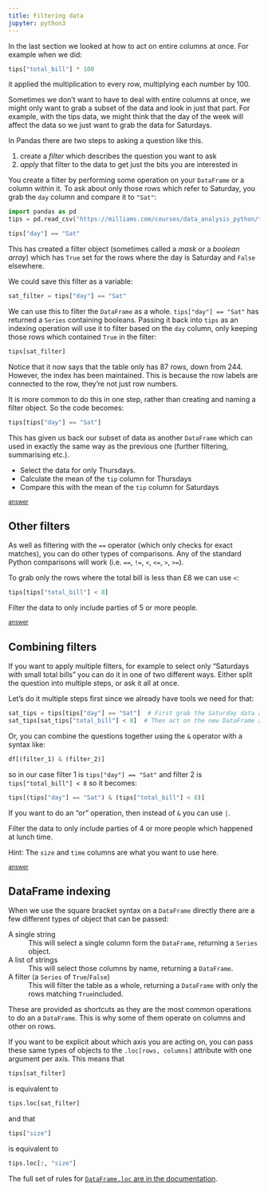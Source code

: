 ```yaml
---
title: Filtering data
jupyter: python3
---
```




In the last section we looked at how to act on entire columns at once. For example when we did:

```python
tips["total_bill"] * 100
```

it applied the multiplication to every row, multiplying each number by 100.

Sometimes we don't want to have to deal with entire columns at once, we might only want to grab a subset of the data and look in just that part. For example, with the tips data, we might think that the day of the week will affect the data so we just want to grab the data for Saturdays.

In Pandas there are two steps to asking a question like this.

1. create a *filter* which describes the question you want to ask
2. *apply* that filter to the data to get just the bits you are interested in

You create a filter by performing some operation on your `DataFrame` or a column within it. To ask about only those rows which refer to Saturday, you grab the `day` column and compare it to `"Sat"`:

```python
import pandas as pd
tips = pd.read_csv("https://milliams.com/courses/data_analysis_python/tips.csv")
```

```python
tips["day"] == "Sat"
```

This has created a filter object (sometimes called a *mask* or a *boolean array*) which has `True` set for the rows where the day is Saturday and `False` elsewhere.

We could save this filter as a variable:

```python
sat_filter = tips["day"] == "Sat"
```

We can use this to filter the `DataFrame` as a whole. `tips["day"] == "Sat"` has returned a `Series` containing booleans. Passing it back into `tips` as an indexing operation will use it to filter based on the `day` column, only keeping those rows which contained `True` in the filter:

```python
tips[sat_filter]
```

Notice that it now says that the table only has 87 rows, down from 244. However, the index has been maintained. This is because the row labels are connected to the row, they're not just row numbers.

It is more common to do this in one step, rather than creating and naming a filter object. So the code becomes:

```python
tips[tips["day"] == "Sat"]
```

This has given us back our subset of data as another `DataFrame` which can used in exactly the same way as the previous one (further filtering, summarising etc.).

::: {#exercise-1 .callout-tip title="Exercise 1" icon=false} 
- Select the data for only Thursdays.
- Calculate the mean of the `tip` column for Thursdays
- Compare this with the mean of the `tip` column for Saturdays

[<small>answer</small>](../answers/answer_filtering_tip_day.qmd)
:::


## Other filters

As well as filtering with the `==` operator (which only checks for exact matches), you can do other types of comparisons. Any of the standard Python comparisons will work (i.e. `==`, `!=`, `<`, `<=`, `>`, `>=`).

To grab only the rows where the total bill is less than £8 we can use `<`:

```python
tips[tips["total_bill"] < 8]
```

::: {#exercise-2 .callout-tip title="Exercise 2" icon=false}
Filter the data to only include parties of 5 or more people.

[<small>answer</small>](../answers/answer_filtering_party_size.qmd)
:::
## Combining filters

If you want to apply multiple filters, for example to select only "Saturdays with small total bills" you can do it in one of two different ways. Either split the question into multiple steps, or ask it all at once.

Let's do it multiple steps first since we already have tools we need for that:

```python
sat_tips = tips[tips["day"] == "Sat"]  # First grab the Saturday data and save it as a variable
sat_tips[sat_tips["total_bill"] < 8]  # Then act on the new DataFrame as use it as before
```

Or, you can combine the questions together using the `&` operator with a syntax like:

```python
df[(filter_1) & (filter_2)]
```

so in our case filter 1 is `tips["day"] == "Sat"` and filter 2 is `tips["total_bill"] < 8` so it becomes:

```python
tips[(tips["day"] == "Sat") & (tips["total_bill"] < 8)]
```

If you want to do an "or" operation, then instead of `&` you can use `|`.

::: {#exercise-3 .callout-tip title="Exercise 3" icon=false} 

Filter the data to only include parties of 4 or more people which happened at lunch time.

Hint: The `size` and `time` columns are what you want to use here.

[<small>answer</small>](../answers/answer_filtering_combined.qmd)
:::

## DataFrame indexing

When we use the square bracket syntax on a `DataFrame` directly there are a few different types of object that can be passed:

<dl>
<dt>A single string</dt>
<dd>This will select a single column form the <code>DataFrame</code>, returning a <code>Series</code> object.</dd>
<dt>A list of strings</dt>
<dd>This will select those columns by name, returning a <code>DataFrame</code>.</dd>
<dt>A filter (a <code>Series</code> of <code>True</code>/<code>False</code>)</dt>
<dd>This will filter the table as a whole, returning a <code>DataFrame</code> with only the rows matching <code>True</code>included.</dd>
</dl>

These are provided as shortcuts as they are the most common operations to do an a `DataFrame`. This is why some of them operate on columns and other on rows.

If you want to be explicit about which axis you are acting on, you can pass these same types of objects to the `.loc[rows, columns]` attribute with one argument per axis. This means that

```python
tips[sat_filter]
```

is equivalent to
```python
tips.loc[sat_filter]
```

and that
```python
tips["size"]
```

is equivalent to
```python
tips.loc[:, "size"]
```

The full set of rules for [`DataFrame.loc` are in the documentation](https://pandas.pydata.org/docs/reference/api/pandas.DataFrame.loc.html).

